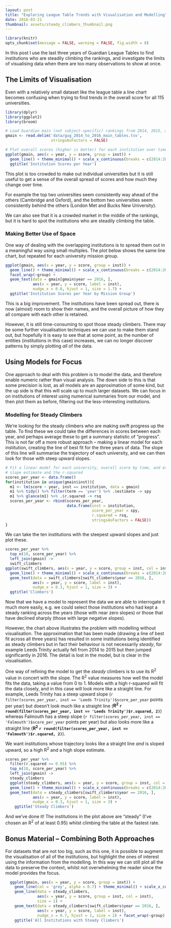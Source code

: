 ```yaml
---
layout: post
title: "Exploring League Table Trends with Visualisation and Modelling"
date: 2016-03-21
thumbnail: assets/steady_climbers_thumbnail.png
---
```

```r
library(knitr)
opts_chunk$set(message = FALSE, warning = FALSE, fig.width = 8)
```

In this post I use the last three years of Guardian League Tables to find institutions who are steadily climbing the rankings, and investigate the limits of visualising data when there are too many observations to show at once.

The Limits of Visualisation
---------------------------
Even with a relatively small dataset like the league table a line chart becomes confusing when trying to find trends in the overall score for all 115 universities.

```r
library(dplyr)
library(ggplot2)
library(broom)

# Load Guardian main (not subject-specific) rankings from 2014, 2015, and 2016
gmain <- read.delim('data/gug_2014_to_2016_main_tables.tsv', 
                    stringsAsFactors = FALSE)

# Plot overall scores (higher is better) for each institution over time
ggplot(gmain, aes(x = year, y = score, group = inst)) +
  geom_line() + theme_minimal() + scale_x_continuous(breaks = c(2014:2016)) +
  ggtitle('Institution Scores per Year')
```

This plot is too crowded to make out individual universities but it is still useful to get a sense of the overall spread of scores and how much they change over time.

For example the top two universities seem consistently way ahead of the others (Cambridge and Oxford), and the bottom two universities seem consistently behind the others (London Met and Bucks New University). 

We can also see that it is a crowded market in the middle of the rankings, but it is hard to spot the institutions who are steadily climbing the table.

### Making Better Use of Space
One way of dealing with the overlapping institutions is to spread them out in a meaningful way using small multiples. The plot below shows the same line chart, but repeated for each university mission group.

```r
ggplot(gmain, aes(x = year, y = score, group = inst)) +
  geom_line() + theme_minimal() + scale_x_continuous(breaks = c(2014:2016)) +
  facet_wrap(~group) + 
  geom_text(data = gmain[gmain$year == 2016, ], 
            aes(x = year, y = score, label = inst),
            nudge_x = 0.8, hjust = 1, size = 1.7) +
  ggtitle('Institution Scores per Year by Mission Group')
```

This is a big improvement. The institutions have been spread out, there is now (almost) room to show their names, and the overall picture of how they all compare with each other is retained. 

However, it is still time-consuming to spot those steady climbers. There may be some further visualisation techniques we can use to make them stand out, but hopefully it is easy to see that at some point, as the number of entities (institutions in this case) increases, we can no longer discover patterns by simply plotting *all* of the data. 

Using Models for Focus
----------------------
One approach to deal with this problem is to model the data, and therefore enable numeric rather than visual analysis. The down side to this is that some precision is lost, as all models are an approximation of some kind, but the up side is that this will scale up to much larger datasets. We can focus in on institutions of interest using numerical summaries from our model, and then plot them as before, filtering out the less-interesting institutions.

### Modelling for Steady Climbers
We're looking for the steady climbers who are making swift progress up the table. To find these we could take the differences in scores between each year, and perhaps average these to get a summary statistic of "progress". This is not far off a more robust approach -- making a linear model for each institution, creating the line of best fit for the three years of data. The slope of this line will summarise the trajectory of each university, and we can then look for those with steep upward slopes.

```r
# Fit a linear model for each university, overall score by time, and extract the
# slope estimate and the r-squared
scores_per_year <- data.frame()
for(institution in unique(gmain$inst)){
  m1 <- lm(score ~ year, inst == institution, data = gmain)
  m1 %>% tidy() %>% filter(term == 'year') %>% .$estimate -> spy
  m1 %>% glance(m1) %>% .$r.squared -> rsq
  scores_per_year <- rbind(scores_per_year, 
                           data.frame(inst = institution,
                                      score_per_year = spy,
                                      r.squared = rsq,
                                      stringsAsFactors = FALSE))
}
```

We can take the ten institutions with the steepest upward slopes and just plot these.

```r
scores_per_year %>% 
  top_n(10, score_per_year) %>% 
  left_join(gmain) ->
  swift_climbers
ggplot(swift_climbers, aes(x = year, y = score, group = inst, col = inst)) +
  geom_line() + theme_minimal() + scale_x_continuous(breaks = c(2014:2016)) +
  geom_text(data = swift_climbers[swift_climbers$year == 2016, ], 
            aes(x = year, y = score, label = inst),
            nudge_x = 0.3, hjust = 1, size = 3) +
  ggtitle('Climbers')
```

Now that we have a model to represent the data we are able to interrogate it much more easily, e.g. we could select those institutions who had kept a steady ranking across the years (those with near zero slopes) or those that have declined sharply (those with large negative slopes).

However, the chart above illustrates the problem with modelling without visualisation. The approximation that has been made (drawing a line of best fit across all three years) has resulted in some institutions being identified as steady climbers but in fact their behaviour is not  necessarily *steady*, for example Leeds Trinity actually fell from 2014 to 2015 but then jumped significantly in 2016. The detail is lost in the model, but is clear in the visualisation.

One way of refining the model to get the *steady* climbers is to use its R^2^ value in concert with the slope. The R^2^ value measures how well the model fits the data, taking a value from 0 to 1. Models with a high r-squared will fit the data closely, and in this case will look more like a straight line. For example, Leeds Trinity has a steep upward slope (`r filter(scores_per_year, inst == 'Leeds Trinity')$score_per_year` points per year) but doesn't look much like a straight line (**R^2^ `r round(filter(scores_per_year, inst == 'Leeds Trinity')$r.squared, 2)`**) whereas Falmouth has a steep slope (`r filter(scores_per_year, inst == 'Falmouth')$score_per_year` points per year) but also looks more like a straight line (**R^2^ `r round(filter(scores_per_year, inst == 'Falmouth')$r.squared, 2)`**).

We want institutions whose trajectory looks like a straight line *and* is sloped upward, so a high R^2^ and a high slope estimate.

```r
scores_per_year %>% 
  filter(r.squared >= 0.95) %>% 
  top_n(10, score_per_year) %>% 
  left_join(gmain) ->
  steady_climbers
  ggplot(steady_climbers, aes(x = year, y = score, group = inst, col = inst)) +
  geom_line() + theme_minimal() + scale_x_continuous(breaks = c(2014:2016)) +
  geom_text(data = steady_climbers[swift_climbers$year == 2016, ], 
            aes(x = year, y = score, label = inst),
            nudge_x = 0.3, hjust = 1, size = 3) +
    ggtitle('Steady Climbers')
```

And we've done it! The institutions in the plot above are "steady" (I've chosen an R^2^ of at least 0.95) whilst climbing the table at the fastest rate.

Bonus Material -- Combining Both Approaches
-------------------------------------------
For datasets that are not too big, such as this one, it is possible to augment the visualisation of all of the institutions, but highlight the ones of interest using the information from the modelling. In this way we can still plot all the data to preserve the context, whilst not overwhelming the reader since the model provides the focus.

```r
  ggplot(gmain, aes(x = year, y = score, group = inst)) +
    geom_line(col = 'grey', alpha = 0.7) + theme_minimal() + scale_x_continuous(breaks = c(2014:2016)) +
    geom_line(data = steady_climbers,
              aes(x = year, y = score, group = inst, col = inst),
              size = 1) +
    geom_text(data = steady_climbers[swift_climbers$year == 2016, ], 
              aes(x = year, y = score, label = inst),
              nudge_x = 0.7, hjust = 1, size = 2) + facet_wrap(~group) +
    ggtitle('All Institutions with Steady Climbers')
    
```
  